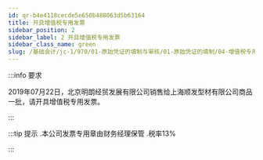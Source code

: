 ---
id: qr-b4e4118cecde5e650b488063d5b63164
title: 开具增值税专用发票
sidebar_position: 2
sidebar_label: 2 开具增值税专用发票
sidebar_class_name: green
slug: /基础会计/jc-1/970/01-原始凭证的填制与审核/01-原始凭证的填制/04-增值税专用发票的实训/1463118467652002/qr-b4e4118cecde5e650b488063d5b63164/开具增值税专用发票
---

:::info 要求

2019年07月22日，北京明朗经贸发展有限公司销售给上海顺发型材有限公司商品一批，请开具增值税专用发票。

:::

:::tip 提示
  .本公司发票专用章由财务经理保管  .税率13% 
:::
